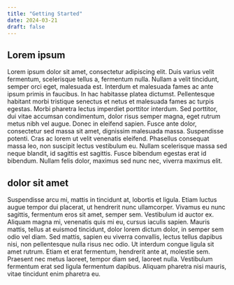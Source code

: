 ```yaml
---
title: "Getting Started"
date: 2024-03-21
draft: false
---
```


## Lorem ipsum

Lorem ipsum dolor sit amet, consectetur adipiscing elit.
Duis varius velit fermentum, scelerisque tellus a, fermentum nulla.
Nullam a velit tincidunt, semper orci eget, malesuada est.
Interdum et malesuada fames ac ante ipsum primis in faucibus.
In hac habitasse platea dictumst. Pellentesque habitant morbi tristique senectus et netus et malesuada fames ac turpis egestas. Morbi pharetra lectus imperdiet porttitor interdum. Sed porttitor, dui vitae accumsan condimentum, dolor risus semper magna, eget rutrum metus nibh vel augue. Donec in eleifend sapien. Fusce ante dolor, consectetur sed massa sit amet, dignissim malesuada massa. Suspendisse potenti. Cras ac lorem ut velit venenatis eleifend. Phasellus consequat massa leo, non suscipit lectus vestibulum eu. Nullam scelerisque massa sed neque blandit, id sagittis est sagittis. Fusce bibendum egestas erat id bibendum.
Nullam felis dolor, maximus sed nunc nec, viverra maximus elit.

## dolor sit amet

Suspendisse arcu mi, mattis in tincidunt at, lobortis et ligula.
Etiam luctus augue tempor dui placerat, ut hendrerit nunc ullamcorper.
Vivamus eu nunc sagittis, fermentum eros sit amet, semper sem.
Vestibulum id auctor ex. Aliquam magna mi, venenatis quis mi eu, cursus iaculis sapien.
Mauris mattis, tellus at euismod tincidunt, dolor lorem dictum dolor, in semper sem odio vel diam.
Sed mattis, sapien eu viverra convallis, lectus tellus dapibus nisi, non pellentesque nulla risus nec odio.
Ut interdum congue ligula sit amet rutrum. Etiam et erat fermentum, hendrerit ante at, molestie sem.
Praesent nec metus laoreet, tempor diam sed, laoreet nulla. Vestibulum fermentum erat sed ligula fermentum dapibus.
Aliquam pharetra nisi mauris, vitae tincidunt enim pharetra eu.
